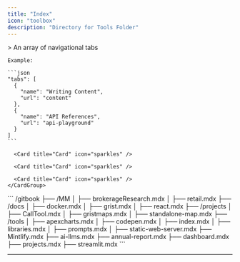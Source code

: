 ```yaml
---
title: "Index"
icon: "toolbox"
description: "Directory for Tools Folder"
---
```


<AccordionGroup>
  <Accordion title="Tabs" defaultOpen={false}>
    > An array of navigational tabs

    Example:

    ```json
    "tabs": [
      {
        "name": "Writing Content",
        "url": "content"
      },
      {
        "name": "API References",
        "url": "api-playground"
      }
    ]
    ```
  </Accordion>

  <Accordion title="Directory" defaultOpen={false} icon="list">
    <CardGroup cols="2">
      <Card title="apexcharts" icon="chart-simple" href="apexcharts" />

      <Card title="Card" icon="sparkles" />

      <Card title="Card" icon="sparkles" />

      <Card title="Card" icon="sparkles" />
    </CardGroup>
  </Accordion>

  <Accordion title="File Tree" defaultOpen={false} icon="tree">
    ```
    /gitbook
      ├── /MM
      │   ├── brokerageResearch.mdx
      │   ├── retail.mdx
      ├── /docs
      │   ├── docker.mdx
      │   ├── grist.mdx
      │   ├── react.mdx
      ├── /projects
      │   ├── CallTool.mdx
      │   ├── gristmaps.mdx
      │   ├── standalone-map.mdx
      ├── /tools
      │   ├── apexcharts.mdx
      │   ├── codepen.mdx
      │   ├── index.mdx
      │   ├── libraries.mdx
      │   ├── prompts.mdx
      │   ├── static-web-server.mdx
      ├── Mintlify.mdx
      ├── ai-llms.mdx
      ├── annual-report.mdx
      ├── dashboard.mdx
      ├── projects.mdx
      ├── streamlit.mdx
    ```
  </Accordion>
</AccordionGroup>

***